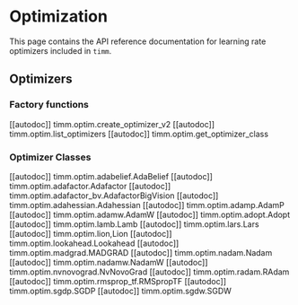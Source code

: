 # Optimization

This page contains the API reference documentation for learning rate optimizers included in `timm`.

## Optimizers

### Factory functions

[[autodoc]] timm.optim.create_optimizer_v2
[[autodoc]] timm.optim.list_optimizers
[[autodoc]] timm.optim.get_optimizer_class

### Optimizer Classes

[[autodoc]] timm.optim.adabelief.AdaBelief
[[autodoc]] timm.optim.adafactor.Adafactor
[[autodoc]] timm.optim.adafactor_bv.AdafactorBigVision
[[autodoc]] timm.optim.adahessian.Adahessian
[[autodoc]] timm.optim.adamp.AdamP
[[autodoc]] timm.optim.adamw.AdamW
[[autodoc]] timm.optim.adopt.Adopt
[[autodoc]] timm.optim.lamb.Lamb
[[autodoc]] timm.optim.lars.Lars
[[autodoc]] timm.optim.lion,Lion
[[autodoc]] timm.optim.lookahead.Lookahead
[[autodoc]] timm.optim.madgrad.MADGRAD
[[autodoc]] timm.optim.nadam.Nadam
[[autodoc]] timm.optim.nadamw.NadamW
[[autodoc]] timm.optim.nvnovograd.NvNovoGrad
[[autodoc]] timm.optim.radam.RAdam
[[autodoc]] timm.optim.rmsprop_tf.RMSpropTF
[[autodoc]] timm.optim.sgdp.SGDP
[[autodoc]] timm.optim.sgdw.SGDW